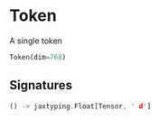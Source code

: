 
# Token

A single token

```python copy
Token(dim=768)
```

## Signatures
```rust
() -> jaxtyping.Float[Tensor, ' d']
```
